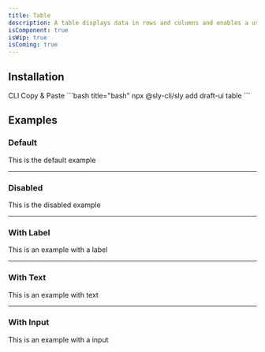 ```yaml
---
title: Table
description: A table displays data in rows and columns and enables a user to navigate its contents via directional navigation keys, and optionally supports row selection and sorting.
isComponent: true
isWip: true
isComing: true
---
```


## Installation

<Tabs>
  <TabList aria-label="Preview and Code Tabs">
      <Tab id="cli-install">CLI</Tab>
      <Tab id="manual-install">Copy & Paste</Tab>
  </TabList>
  <TabPanel id="cli-install" className="px-0 [&_pre]:my-0 [&_figure]:my-0">
    ```bash title="bash"
    npx @sly-cli/sly add draft-ui table
    ```
  </TabPanel>
  <TabPanel id="manual-install" className="px-0">
    <ComponentSource src="../../packages/ui/src/table.tsx" />
  </TabPanel>
</Tabs>

## Examples

### Default

This is the default example

---

### Disabled

This is the disabled example

---

### With Label

This is an example with a label

---

### With Text

This is an example with text

---

### With Input

This is an example with a input

